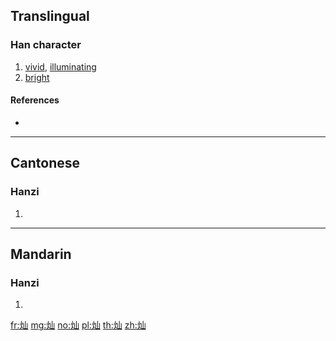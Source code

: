 {{also|燦}}
==Translingual==

===Han character===
{{Han char|rn=86|rad=火|as=03|sn=7|four=|canj=FU}}

# [[vivid]], [[illuminating]]
# [[bright]]

====References====
* {{Han ref|kx=0666.261|hdz=32189.100|uh=707F|ud=28799}}

----

==Cantonese==

===Hanzi===
{{yue-hanzi|jyut=can3|y=chan3|tra=燦}}

# {{defn|lang=yue|sort=火03}}

----

==Mandarin==

===Hanzi===
{{cmn-hanzi|tra=燦|pin=[[càn]] ([[can4]])|wg=ts'an<sup>4</sup>}}

# {{defn|lang=cmn|sort=火03}}

[[fr:灿]]
[[mg:灿]]
[[no:灿]]
[[pl:灿]]
[[th:灿]]
[[zh:灿]]
